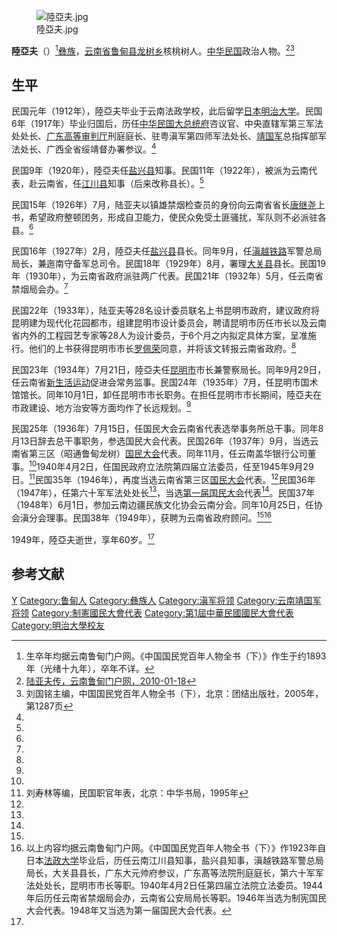 [[File:陸亞夫.jpg|thumb]]

'''陸亞夫'''（{{bd|1889年||1949年|}}）<ref>生卒年均据云南鲁甸门户网。《中国国民党百年人物全书（下）》作生于约1893年（光绪十九年），卒年不详。</ref>[[彝族|彝族]]，[[云南省|云南省]][[鲁甸县|鲁甸县]][[龙树乡_(鲁甸县)|龙树乡]]核桃树人。[[中华民国|中华民国]]政治人物。<ref name=ynld>[http://www.ynld.gov.cn/Pages_12_493.aspx 陆亚夫传，云南鲁甸门户网，2010-01-18]{{Dead link|date=2019年12月 |bot=InternetArchiveBot |fix-attempted=yes }}</ref><ref name=kmt>刘国铭主编，中国国民党百年人物全书（下），北京：团结出版社，2005年，第1287页</ref>

==生平==
民国元年（1912年），陸亞夫毕业于云南法政学校，此后留学[[日本|日本]][[明治大学|明治大学]]。民国6年（1917年）毕业归国后，历任[[中华民国大总统府|中华民国大总统府]]咨议官、中央直辖军第三军法处处长、[[广东高等审判厅|广东高等审判厅]]刑庭庭长、驻粤滇军第四师军法处长、[[靖国军|靖国军]]总指挥部军法处长、广西全省绥靖督办署参议。<ref name=ynld/>

民国9年（1920年），陸亞夫任[[盐兴县|盐兴县]]知事。民国11年（1922年），被派为云南代表，赴云南省，任[[江川县|江川县]]知事（后来改称县长）。<ref name=ynld/>

民国15年（1926年）7月，陆亚夫以镇雄禁烟检查员的身份向云南省省长[[唐继尧|唐继尧]]上书，希望政府整顿团务，形成自卫能力，使民众免受土匪骚扰，军队则不必派驻各县。<ref name=ynld/>

民国16年（1927年）2月，陸亞夫任[[盐兴县|盐兴县]]县长。同年9月，任[[滇越铁路|滇越铁路]]军警总局局长，兼迤南守备军总司令。民国18年（1929年）8月，署理[[大关县|大关县]]县长。民国19年（1930年），为云南省政府派驻两广代表。民国21年（1932年）5月，任云南省禁烟局会办。<ref name=ynld/>

民国22年（1933年），陆亚夫等28名设计委员联名上书昆明市政府，建议政府将昆明建为现代化花园都市，组建昆明市设计委员会，聘请昆明市历任市长以及云南省内外的工程园艺专家等28人为设计委员，于6个月之内拟定具体方案，呈准施行。他们的上书获得昆明市市长[[罗佩荣|罗佩荣]]同意，并将该文转报云南省政府。<ref name=ynld/>

民国23年（1934年）7月21日，陸亞夫任[[昆明市|昆明市]]市长兼警察局长。同年9月29日，任云南省[[新生活运动|新生活运动]]促进会常务监事。民国24年（1935年）7月，任昆明市国术馆馆长。同年10月1日，卸任昆明市市长职务。在担任昆明市市长期间，陸亞夫在市政建设、地方治安等方面均作了长远规划。<ref name=ynld/>

民国25年（1936年）7月15日，任国民大会云南省代表选举事务所总干事。同年8月13日辞去总干事职务，参选国民大会代表。民国26年（1937年）9月，当选云南省第三区（昭通鲁甸龙树）[[制宪国民大会|国民大会]]代表。同年11月，任云南盖华银行公司董事。<ref name=ynld/>1940年4月2日，任国民政府立法院第四届立法委员，任至1945年9月29日。<ref>刘寿林等编，民国职官年表，北京：中华书局，1995年</ref>民国35年（1946年），再度当选云南省第三区[[制宪国民大会|国民大会]]代表。<ref name=ynld/>民国36年（1947年），任第六十军军法处处长<ref name=ynld/>，当选[[第一届国民大会|第一届国民大会]]代表<ref name=kmt/>。民国37年（1948年）6月1日，参加云南边疆民族文化协会云南分会。同年10月25日，任协会滇分会理事。民国38年（1949年），获聘为云南省政府顾问。<ref name=ynld/><ref>以上内容均据云南鲁甸门户网。《中国国民党百年人物全书（下）》作1923年自日本[[法政大学|法政大学]]毕业后，历任云南江川县知事，盐兴县知事，滇越铁路军警总局局长，大关县县长，广东大元帅府参议，广东髙等法院刑庭庭长，第六十军军法处处长，昆明市市长等职。1940年4月2日任第四届立法院立法委员。1944年后历任云南省禁烟局会办，云南省公安局局长等职。1946年当选为制宪国民大会代表。1948年又当选为第一届国民大会代表。</ref>

1949年，陸亞夫逝世，享年60岁。<ref name=ynld/>

==参考文献==
{{reflist}}

{{第4屆中華民國訓政時期立法委員名單}}
{{DEFAULTSORT:Lu陆}}
[[Category:陆姓|Y]]
[[Category:鲁甸人|Category:鲁甸人]]
[[Category:彝族人|Category:彝族人]]
[[Category:滇军将领|Category:滇军将领]]
[[Category:云南靖国军将领|Category:云南靖国军将领]]
[[Category:制憲國民大會代表|Category:制憲國民大會代表]]
[[Category:第1屆中華民國國民大會代表|Category:第1屆中華民國國民大會代表]]
[[Category:明治大學校友|Category:明治大學校友]]